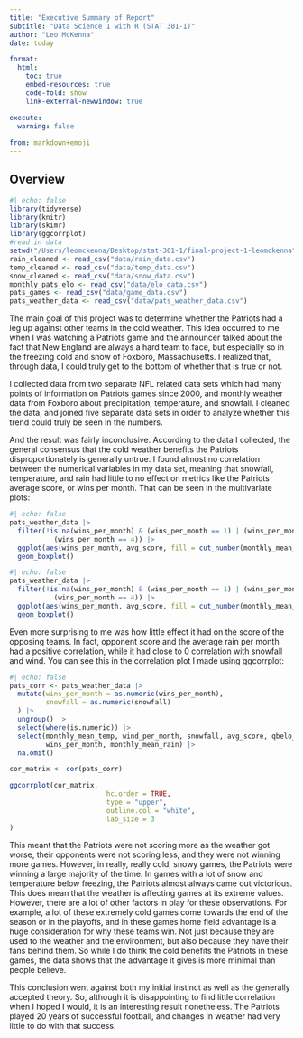 ```yaml
---
title: "Executive Summary of Report"
subtitle: "Data Science 1 with R (STAT 301-1)"
author: "Leo McKenna"
date: today

format:
  html:
    toc: true
    embed-resources: true
    code-fold: show
    link-external-newwindow: true

execute:
  warning: false
  
from: markdown+emoji 
---
```


## **Overview**

```r
#| echo: false
library(tidyverse)
library(knitr)
library(skimr)
library(ggcorrplot)
#read in data
setwd("/Users/leomckenna/Desktop/stat-301-1/final-project-1-leomckenna")
rain_cleaned <- read_csv("data/rain_data.csv")
temp_cleaned <- read_csv("data/temp_data.csv")
snow_cleaned <- read_csv("data/snow_data.csv")
monthly_pats_elo <- read_csv("data/elo_data.csv")
pats_games <- read_csv("data/game_data.csv")
pats_weather_data <- read_csv("data/pats_weather_data.csv")

```


The main goal of this project was to determine whether the Patriots had a leg up against other teams in the cold weather. This idea occurred to me when I was watching a Patriots game and the announcer talked about the fact that New England are always a hard team to face, but especially so in the freezing cold and snow of Foxboro, Massachusetts. I realized that, through data, I could truly get to the bottom of whether that is true or not.

I collected data from two separate NFL related data sets which had many points of information on Patriots games since 2000, and monthly weather data from Foxboro about precipitation, temperature, and snowfall. I cleaned the data, and joined five separate data sets in order to analyze whether this trend could truly be seen in the numbers.

And the result was fairly inconclusive. According to the data I collected, the general consensus that the cold weather benefits the Patriots disproportionately is generally untrue. I found almost no correlation between the numerical variables in my data set, meaning that snowfall, temperature, and rain had little to no effect on metrics like the Patriots average score, or wins per month. That can be seen in the multivariate plots:
```r
#| echo: false
pats_weather_data |> 
  filter(!is.na(wins_per_month) & (wins_per_month == 1) | (wins_per_month == 2) | (wins_per_month == 3) | 
           (wins_per_month == 4)) |> 
  ggplot(aes(wins_per_month, avg_score, fill = cut_number(monthly_mean_rain, 3))) +
  geom_boxplot()
```

```r
#| echo: false
pats_weather_data |> 
  filter(!is.na(wins_per_month) & (wins_per_month == 1) | (wins_per_month == 2) | (wins_per_month == 3) | 
           (wins_per_month == 4)) |> 
  ggplot(aes(wins_per_month, avg_score, fill = cut_number(monthly_mean_temp, 3))) +
  geom_boxplot()
```

Even more surprising to me was how little effect it had on the score of the opposing teams. In fact, opponent score and the average rain per month had a positive correlation, while it had close to 0 correlation with snowfall and wind. You can see this in the correlation plot I made using ggcorrplot:

```r
#| echo: false
pats_corr <- pats_weather_data |> 
  mutate(wins_per_month = as.numeric(wins_per_month),
         snowfall = as.numeric(snowfall)
  ) |> 
  ungroup() |> 
  select(where(is.numeric)) |> 
  select(monthly_mean_temp, wind_per_month, snowfall, avg_score, qbelo_post, 
         wins_per_month, monthly_mean_rain) |> 
  na.omit()

cor_matrix <- cor(pats_corr)

ggcorrplot(cor_matrix, 
                        hc.order = TRUE, 
                        type = "upper", 
                        outline.col = "white", 
                        lab_size = 3
)
```

This meant that the Patriots were not scoring more as the weather got worse, their opponents were not scoring less, and they were not winning more games. However, in really, really cold, snowy games, the Patriots were winning a large majority of the time. In games with a lot of snow and temperature below freezing, the Patriots almost always came out victorious. This does mean that the weather is affecting games at its extreme values. However, there are a lot of other factors in play for these observations. For example, a lot of these extremely cold games come towards the end of the season or in the playoffs, and in these games home field advantage is a huge consideration for why these teams win. Not just because they are used to the weather and the environment, but also because they have their fans behind them. So while I do think the cold benefits the Patriots in these games, the data shows that the advantage it gives is more minimal than people believe.

This conclusion went against both my initial instinct as well as the generally accepted theory. So, although it is disappointing to find little correlation when I hoped I would, it is an interesting result nonetheless. The Patriots played 20 years of successful football, and changes in weather had very little to do with that success. 












